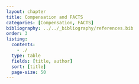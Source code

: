 ```yaml
---
layout: chapter
title: Compensation and FACTS
categories: [Compensation, FACTS]
bibliography: ../../_bibliography/references.bib
order: 3
listing:
  contents: 
    - ./
  type: table
  fields: [title, author]
  sort: [title]
  page-size: 50
--- 
```


